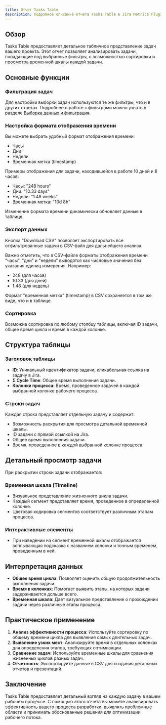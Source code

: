 ```yaml
---
title: Отчет Tasks Table
description: Подробное описание отчета Tasks Table в Jira Metrics Plugin, его функциональность и интерпретация.
---
```


## Обзор

Tasks Table предоставляет детальное табличное представление задач вашего проекта. Этот отчет позволяет анализировать задачи, попадающие под выбранные фильтры, с возможностью сортировки и просмотра временной шкалы каждой задачи.

## Основные функции

### Фильтрация задач

Для настройки выборки задач используются те же фильтры, что и в других отчетах. Подробнее о работе с фильтрами можно узнать в разделе [Выборка данных и фильтрация](/ru/docs/core-concepts/data-sampling-and-filtering).

### Настройка формата отображения времени

Вы можете выбрать удобный формат отображения времени:
- Часы
- Дни
- Недели
- Временная метка (timestamp)

Примеры отображения для задачи, находившейся в работе 10 дней и 8 часов:
- Часы: "248 hours"
- Дни: "10.33 days"
- Недели: "1.48 weeks"
- Временная метка: "10d 8h"

Изменение формата времени динамически обновляет данные в таблице.

### Экспорт данных

Кнопка "Download CSV" позволяет экспортировать все отфильтрованные задачи в CSV-файл для дальнейшего анализа. 

Важно отметить, что в CSV-файле форматы отображения времени "часы", "дни" и "недели" выводятся как числовые значения без указания единиц измерения. Например:
- 248 (для часов)
- 10.33 (для дней)
- 1.48 (для недель)

Формат "временная метка" (timestamp) в CSV сохраняется в том же виде, что и в таблице.

### Сортировка

Возможна сортировка по любому столбцу таблицы, включая ID задачи, общее время цикла и время в каждой колонке.

## Структура таблицы

### Заголовок таблицы

- **ID**: Уникальный идентификатор задачи, кликабельная ссылка на задачу в Jira.
- **Σ Cycle Time**: Общее время выполнения задачи.
- **Колонки процесса**: Время, проведенное задачей в каждой выбранной колонке рабочего процесса.

### Строки задач

Каждая строка представляет отдельную задачу и содержит:
- Возможность раскрытия для просмотра детальной временной шкалы.
- ID задачи с прямой ссылкой на Jira.
- Общее время выполнения задачи.
- Время, проведенное в каждой выбранной колонке процесса.

## Детальный просмотр задачи

При раскрытии строки задачи отображается:

### Временная шкала (Timeline)

- Визуальное представление жизненного цикла задачи.
- Каждый сегмент представляет время, проведенное в определенной колонке.
- Цветовая кодировка сегментов соответствует различным этапам процесса.

### Интерактивные элементы

- При наведении на сегмент временной шкалы отображается всплывающая подсказка с названием колонки и точным временем, проведенным в ней.

## Интерпретация данных

- **Общее время цикла**: Позволяет оценить общую продолжительность выполнения задачи.
- **Время в колонках**: Помогает выявить этапы, на которых задачи задерживаются дольше всего.
- **Временная шкала**: Дает визуальное представление о прохождении задачи через различные этапы процесса.

## Практическое применение

1. **Анализ эффективности процесса**: Используйте сортировку по общему времени цикла для выявления самых длительных задач.
2. **Выявление узких мест**: Анализируйте время в отдельных колонках для определения этапов, требующих оптимизации.
3. **Сравнение задач**: Используйте временные шкалы для сравнения жизненных циклов разных задач.
4. **Отчетность**: Экспортируйте данные в CSV для создания детальных отчетов и презентаций.

## Заключение

Tasks Table предоставляет детальный взгляд на каждую задачу в вашем рабочем процессе. С помощью этого отчета вы можете анализировать эффективность вашего процесса разработки, выявлять проблемные области и принимать обоснованные решения для оптимизации рабочего потока.